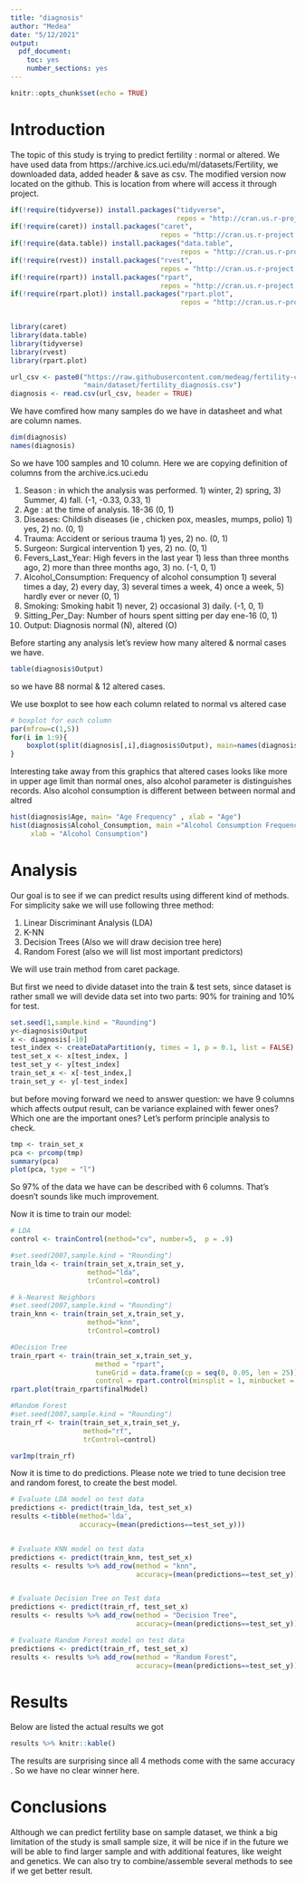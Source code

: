```yaml
---
title: "diagnosis"
author: "Medea"
date: "5/12/2021"
output:
  pdf_document:
    toc: yes
    number_sections: yes
---
```


```r
knitr::opts_chunk$set(echo = TRUE)
```

# Introduction

The topic of this study is trying to predict fertility : normal or altered. We have used data from https://archive.ics.uci.edu/ml/datasets/Fertility, we downloaded data, added header & save as csv. The modified version now located on the github. This is location from where will access it through project.
```r
if(!require(tidyverse)) install.packages("tidyverse", 
                                         repos = "http://cran.us.r-project.org")
if(!require(caret)) install.packages("caret", 
                                     repos = "http://cran.us.r-project.org")
if(!require(data.table)) install.packages("data.table", 
                                          repos = "http://cran.us.r-project.org")
if(!require(rvest)) install.packages("rvest", 
                                     repos = "http://cran.us.r-project.org")
if(!require(rpart)) install.packages("rpart", 
                                     repos = "http://cran.us.r-project.org")
if(!require(rpart.plot)) install.packages("rpart.plot", 
                                          repos = "http://cran.us.r-project.org")


library(caret)
library(data.table)
library(tidyverse)
library(rvest)
library(rpart.plot)

url_csv <- paste0("https://raw.githubusercontent.com/medeag/fertility-capstone/",
                  "main/dataset/fertility_diagnosis.csv")
diagnosis <- read.csv(url_csv, header = TRUE)


```
We have comfired how many samples do we have in datasheet and what are column names. 
```r
dim(diagnosis)
names(diagnosis)
```
So we have 100 samples and 10 column. Here we are copying definition of columns from the archive.ics.uci.edu

1. Season : in which the analysis was performed. 1) winter, 2) spring, 3) Summer, 4) fall. (-1, -0.33, 0.33, 1)
2. Age : at the time of analysis. 18-36 (0, 1)
3. Diseases: Childish diseases (ie , chicken pox, measles, mumps, polio) 1) yes, 2) no. (0, 1)
4. Trauma: Accident or serious trauma 1) yes, 2) no. (0, 1)
5. Surgeon: Surgical intervention 1) yes, 2) no. (0, 1)
6. Fevers_Last_Year: High fevers in the last year 1) less than three months ago, 2) more than three months ago, 3) no. (-1, 0, 1)
7. Alcohol_Consumption: Frequency of alcohol consumption 1) several times a day, 2) every day, 3) several times a week, 4) once a week, 5) hardly ever or never (0, 1)
8. Smoking: Smoking habit 1) never, 2) occasional 3) daily. (-1, 0, 1)
9. Sitting_Per_Day: Number of hours spent sitting per day ene-16 (0, 1)
10. Output: Diagnosis normal (N), altered (O)

Before starting any analysis let's review how many altered & normal cases we have.

```r
table(diagnosis$Output)
```

so we have 88 normal & 12 altered cases. 

We use boxplot to see how each column related to normal vs altered case
```r
# boxplot for each column
par(mfrow=c(1,5))
for(i in 1:9){
    boxplot(split(diagnosis[,i],diagnosis$Output), main=names(diagnosis)[i])
}
```
Interesting take away from this graphics that altered cases looks like more in upper age limit than normal ones, also alcohol parameter is distinguishes records. Also alcohol consumption is different between between normal and altred 
```r
hist(diagnosis$Age, main= "Age Frequency" , xlab = "Age")
hist(diagnosis$Alcohol_Consumption, main ="Alcohol Consumption Frequency",
     xlab = "Alcohol Consumption")
```



# Analysis

Our goal is to see if we can predict results using different kind of methods. For simplicity sake we will use following three method: 

1. Linear Discriminant Analysis (LDA)
2. K-NN
3. Decision Trees (Also we will draw decision tree here)
3. Random Forest (also we will list most important predictors)

We will use train method from caret package.

But first we need to divide dataset into the train & test sets, since dataset is rather small we will devide data set into two parts:  90% for training and 10% for test.
```r
set.seed(1,sample.kind = "Rounding")
y<-diagnosis$Output
x <- diagnosis[-10]
test_index <- createDataPartition(y, times = 1, p = 0.1, list = FALSE)
test_set_x <- x[test_index, ]
test_set_y <- y[test_index]
train_set_x <- x[-test_index,]
train_set_y <- y[-test_index]
```
but before moving forward we need to answer question:  we have 9 columns which affects output result, can be variance explained with fewer ones? Which one are the important ones? Let's  perform principle analysis to check.

```r
tmp <- train_set_x
pca <- prcomp(tmp)
summary(pca)
plot(pca, type = "l")
```

So 97% of the data we have can be described with 6 columns. That's doesn't sounds like much improvement.

Now it is time to train our model:
```r
# LDA 
control <- trainControl(method="cv", number=5,  p = .9)

#set.seed(2007,sample.kind = "Rounding")
train_lda <- train(train_set_x,train_set_y, 
                   method="lda",
                   trControl=control)

# k-Nearest Neighbors
#set.seed(2007,sample.kind = "Rounding")
train_knn <- train(train_set_x,train_set_y,
                   method="knn",  
                   trControl=control)

#Decision Tree 
train_rpart <- train(train_set_x,train_set_y, 
                     method = "rpart",
                     tuneGrid = data.frame(cp = seq(0, 0.05, len = 25)),
                     control = rpart.control(minsplit = 1, minbucket = 1))
rpart.plot(train_rpart$finalModel)

#Random Forest
#set.seed(2007,sample.kind = "Rounding")
train_rf <- train(train_set_x,train_set_y,
                  method="rf", 
                  trControl=control)

varImp(train_rf)
```
Now it is time to do predictions. Please note we tried to tune decision tree and random forest, to create the best model.
```r
# Evaluate LDA model on test data
predictions <- predict(train_lda, test_set_x)
results <-tibble(method='lda', 
                 accuracy=(mean(predictions==test_set_y)))


# Evaluate KNN model on test data
predictions <- predict(train_knn, test_set_x)
results <- results %>% add_row(method = "knn", 
                               accuracy=(mean(predictions==test_set_y)))


# Evaluate Decision Tree on Test data
predictions <- predict(train_rf, test_set_x)
results <- results %>% add_row(method = "Decision Tree", 
                               accuracy=(mean(predictions==test_set_y)))

# Evaluate Random Forest model on test data
predictions <- predict(train_rf, test_set_x)
results <- results %>% add_row(method = "Random Forest", 
                               accuracy=(mean(predictions==test_set_y)))

```

# Results

Below are listed the actual results we got
```r
results %>% knitr::kable()
```

The results are surprising since all 4 methods come with the same accuracy . So we have no clear winner here.

# Conclusions

Although we can predict fertility base on sample dataset, we think a big limitation of the study is small sample size, it will be nice if in the future we will be able to find larger sample and with additional features, like weight and genetics. We can also try to combine/assemble several methods to see if we get better result.
